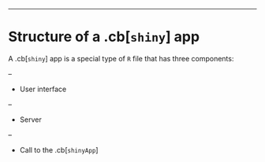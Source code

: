 ---


# Structure of a .cb[`shiny`] app


A .cb[`shiny`] app is a special type of `R` file that has three components:

--

* User interface

--

* Server

--

* Call to the .cb[`shinyApp`]
